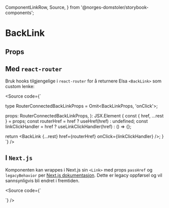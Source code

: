   ComponentLinkRow,
  Source,
} from '@norges-domstoler/storybook-components';

<Meta of={BackLinkStories} />

# BackLink

<ComponentLinkRow
  docsHref="https://design.domstol.no/987b33f71/p/72c4bc-backlink"
  figmaHref="https://www.figma.com/file/ewqSDmkgqDQ5PyOsRp4V5b/DDS-Komponenter?node-id=12825-221439&t=H2ZVa4PDdz4UMfma-0"
  githubHref="https://github.com/domstolene/designsystem/tree/main/packages/components/src/components/BackLink"
  storybookHref="https://domstolene.github.io/designsystem/?path=/story/dds-components-components-backlink--default"
/>

## Props

<Canvas of={BackLinkStories.Preview} />
<Controls of={BackLinkStories.Preview} />

## Med `react-router`

Bruk hooks tilgjengelige i `react-router` for å returnere Elsa `<BackLink>` som custom lenke:

<Source code={`



type RouterConnectedBackLinkProps = Omit<BackLinkProps, 'onClick'>;

  props: RouterConnectedBackLinkProps,
): JSX.Element {
  const { href, ...rest } = props;
  const routerHref = href ? useHref(href) : undefined;
  const linkClickHandler = href ? useLinkClickHandler(href) : () => {};

return <BackLink {...rest} href={routerHref} onClick={linkClickHandler} />;
}
`} />

## I `Next.js`

Komponenten kan wrappes i Next.js sin `<Link>` med props `passHref` og `legacyBehavior` per [Next.js dokumentasjon](https://nextjs.org/docs/pages/api-reference/components/link#if-the-child-is-a-custom-component-that-wraps-an-a-tag).
Dette er legacy oppførsel og vil sannsynligvis bli endret i fremtiden.

<Source code={`

<Link href={\`../\${sakId}\`} passHref legacyBehavior>
  <BackLink label="Tilbake" />
</Link>
`} />
